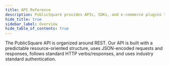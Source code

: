 ```yaml
---
title: API Reference
description: PublicSquare provides APIs, SDKs, and e-commerce plugins to make capturing cards and managing payments fast and simple.
hide_title: true
sidebar_label: Overview
hide_table_of_contents: true
---
```



<Intro
  title="API Reference"
  caption="API endpoints to manage the full lifecycle of your PublicSquare integration."
  img="/img/icons/developers-gradient.svg"
/>

The PublicSquare API is organized around REST. Our API is built with a predictable resource-oriented structure, uses JSON-encoded requests and responses, follows standard HTTP verbs/responses, and uses industry standard authentication.
